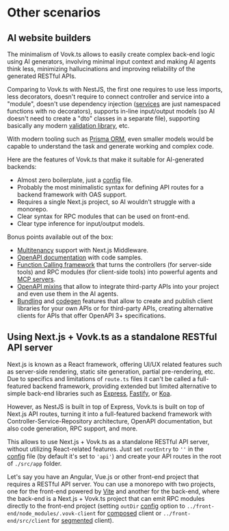 # Other scenarios

## AI website builders

The minimalism of Vovk.ts allows to easily create complex back-end logic using AI generators, involving minimal input context and making AI agents think less, minimizing hallucinations and improving reliability of the generated RESTful APIs.

Comparing to Vovk.ts with NestJS, the first one requires to use less imports, less decorators, doesn't require to connect controller and service into a "module", doesn't use dependency injection ([services](/controller/service) are just namespaced functions with no decorators), supports in-line input/output models (so AI doesn't need to create a "dto" classes in a separate file), supporting basically any modern [validation library](/validation), etc.

With modern tooling such as [Prisma ORM](https://www.prisma.io/), even smaller models would be capable to understand the task and generate working and complex code.

Here are the features of Vovk.ts that make it suitable for AI-generated backends:

- Almost zero boilerplate, just a [config](/config) file.
- Probably the most minimalistic syntax for defining API routes for a backend framework with OAS support.
- Requires a single Next.js project, so AI wouldn't struggle with a monorepo.
- Clear syntax for RPC modules that can be used on front-end.
- Clear type inference for input/output models.

Bonus points available out of the box:

- [Multitenancy](/multitenant) support with Next.js Middleware.
- [OpenAPI documentation](/openapi) with code samples.
- [Function Calling framework](/ai-tools) that turns the controllers (for server-side tools) and RPC modules (for client-side tools) into powerful agents and [MCP servers](/mcp).
- [OpenAPI mixins](/codegen) that allow to integrate third-party APIs into your project and even use them in the AI agents.
- [Bundling](/bundle) and [codegen](/codegen) features that allow to create and publish client libraries for your own APIs or for third-party APIs, creating alternative clients for APIs that offer OpenAPI 3+ specifications.


## Using Next.js + Vovk.ts as a standalone RESTful API server

Next.js is known as a React framework, offering UI/UX related features such as server-side rendering, static site generation, partial pre-rendering, etc. Due to specifics and limitations of `route.ts` files it can't be called a full-featured backend framework, providing extended but limited alternative to simple back-end libraries such as [Express](https://expressjs.com/), [Fastify](https://www.fastify.io/), or [Koa](https://koajs.com/).

However, as NestJS is built in top of Express, Vovk.ts is built on top of Next.js API routes, turning it into a full-featured backend framework with Controller-Service-Repository architecture, OpenAPI documentation, but also code generation, RPC support, and more.

This allows to use Next.js + Vovk.ts as a standalone RESTful API server, without utilizing React-related features. Just set `rootEntry` to `''` in the [config](/config) file (by default it's set to `'api'`) and create your API routes in the root of `./src/app` folder.

Let's say you have an Angular, Vue.js or other front-end project that requires a RESTful API server. You can use a monorepo with two projects, one for the front-end powered by [Vite](https://vite.dev/) and another for the back-end, where the back-end is a Next.js + Vovk.ts project that can emit RPC modules directly to the front-end project (setting `outDir` [config](/config) option to `../front-end/node_modules/.vovk-client` for [composed](/composed) client or `../front-end/src/client` for [segmented](/segmented) client).
